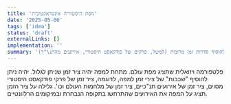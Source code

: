 ```yaml
---
title: 'מפת היסטוריה אינטראקטיבית'
date: '2025-05-06'
tags: ['idea']
status: 'draft'
externalLinks: []
implementation: ''
summary: 'מפת עולם עם סליידר זמן שתאפשר להציג אירועים היסטוריים על גבי המפה לפי תקופות זמן שונות, עם אפשרות להוסיף סדרות זמן מרובות (למשל, פרקים של פודקאסט היסטורי, אירועים מהתנ\"ך).'
---
```


פלטפורמה ויזואלית שתציג מפת עולם.
מתחת למפה יהיה ציר זמן שניתן לגלול.
יהיה ניתן להוסיף "שכבות" של צירי זמן למפה, לדוגמה, ציר זמן של פרקי פודקאסט היסטורי מסוים, ציר זמן של אירועים תנ\"כיים, ציר זמן של מלחמות העולם וכו'.
גלילה על ציר הזמן תציג על המפה את האירועים שהתרחשו בתקופה הנבחרת ובמיקומים הרלוונטיים.
